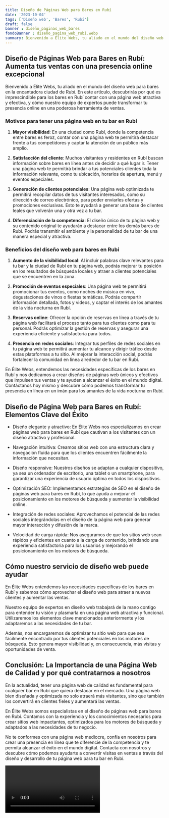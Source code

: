 ```yaml
---
title: Diseño de Páginas Web para Bares en Rubí
date: '2023-10-04'
tags: ['Diseño web', 'Bares', 'Rubí']
draft: false
banner : diseño_paginas_web_bares
fondoBanner : diseño_pagina_web_rubí.webp
summary: Bienvenido a Élite Webs, tu aliado en el mundo del diseño web para bares en la encantadora ciudad de Rubí. En este artículo, descubrirás por qué es imprescindible para los bares en Rubí contar con una página web atractiva y efectiva, y cómo nuestro equipo de expertos puede transformar tu presencia online en una poderosa herramienta de ventas.
---
```


## **Diseño de Páginas Web para Bares en Rubí: Aumenta tus ventas con una presencia online excepcional**

Bienvenido a Élite Webs, tu aliado en el mundo del diseño web para bares en la encantadora ciudad de Rubí. En este artículo, descubrirás por qué es imprescindible para los bares en Rubí contar con una página web atractiva y efectiva, y cómo nuestro equipo de expertos puede transformar tu presencia online en una poderosa herramienta de ventas.

### Motivos para tener una página web en tu bar en Rubí

1. **Mayor visibilidad**: En una ciudad como Rubí, donde la competencia entre bares es feroz, contar con una página web te permitirá destacar frente a tus competidores y captar la atención de un público más amplio.

2. **Satisfacción del cliente**: Muchos visitantes y residentes en Rubí buscan información sobre bares en línea antes de decidir a qué lugar ir. Tener una página web te permitirá brindar a tus potenciales clientes toda la información relevante, como tu ubicación, horarios de apertura, menú y eventos especiales.

3. **Generación de clientes potenciales**: Una página web optimizada te permitirá recopilar datos de tus visitantes interesados, como su dirección de correo electrónico, para poder enviarles ofertas y promociones exclusivas. Esto te ayudará a generar una base de clientes leales que volverán una y otra vez a tu bar.

4. **Diferenciación de la competencia**: El diseño único de tu página web y su contenido original te ayudarán a destacar entre los demás bares de Rubí. Podrás transmitir el ambiente y la personalidad de tu bar de una manera especial y atractiva.

### Beneficios del diseño web para bares en Rubí

1. **Aumento de la visibilidad local**: Al incluir palabras clave relevantes para tu bar y la ciudad de Rubí en tu página web, podrás mejorar tu posición en los resultados de búsqueda locales y atraer a clientes potenciales que se encuentren en la zona.

2. **Promoción de eventos especiales**: Una página web te permitirá promocionar tus eventos, como noches de música en vivo, degustaciones de vinos o fiestas temáticas. Podrás compartir información detallada, fotos y videos, y captar el interés de los amantes de la vida nocturna en Rubí.

3. **Reservas online**: Ofrecer la opción de reservas en línea a través de tu página web facilitará el proceso tanto para tus clientes como para tu personal. Podrás optimizar la gestión de reservas y asegurar una experiencia eficiente y satisfactoria para todos.

4. **Presencia en redes sociales**: Integrar tus perfiles de redes sociales en tu página web te permitirá aumentar tu alcance y dirigir tráfico desde estas plataformas a tu sitio. Al mejorar la interacción social, podrás fortalecer la comunidad en línea alrededor de tu bar en Rubí.

En Élite Webs, entendemos las necesidades específicas de los bares en Rubí y nos dedicamos a crear diseños de páginas web únicos y efectivos que impulsen tus ventas y te ayuden a alcanzar el éxito en el mundo digital. Contáctanos hoy mismo y descubre cómo podemos transformar tu presencia en línea en un imán para los amantes de la vida nocturna en Rubí.

<GifSeo />

<Cta />

## Diseño de Página Web para Bares en Rubí: Elementos Clave del Éxito

- Diseño elegante y atractivo: En Élite Webs nos especializamos en crear páginas web para bares en Rubí que cautivan a los visitantes con un diseño atractivo y profesional.

- Navegación intuitiva: Creamos sitios web con una estructura clara y navegación fluida para que los clientes encuentren fácilmente la información que necesitan.

- Diseño responsive: Nuestros diseños se adaptan a cualquier dispositivo, ya sea un ordenador de escritorio, una tablet o un smartphone, para garantizar una experiencia de usuario óptima en todos los dispositivos.

- Optimización SEO: Implementamos estrategias de SEO en el diseño de páginas web para bares en Rubí, lo que ayuda a mejorar el posicionamiento en los motores de búsqueda y aumentar la visibilidad online.

- Integración de redes sociales: Aprovechamos el potencial de las redes sociales integrándolas en el diseño de la página web para generar mayor interacción y difusión de la marca.

- Velocidad de carga rápida: Nos aseguramos de que los sitios web sean rápidos y eficientes en cuanto a la carga de contenido, brindando una experiencia satisfactoria para los usuarios y mejorando el posicionamiento en los motores de búsqueda.

## Cómo nuestro servicio de diseño web puede ayudar

En Élite Webs entendemos las necesidades específicas de los bares en Rubí y sabemos cómo aprovechar el diseño web para atraer a nuevos clientes y aumentar las ventas.

Nuestro equipo de expertos en diseño web trabajará de la mano contigo para entender tu visión y plasmarla en una página web atractiva y funcional. Utilizaremos los elementos clave mencionados anteriormente y los adaptaremos a las necesidades de tu bar.

Además, nos encargaremos de optimizar tu sitio web para que sea fácilmente encontrado por tus clientes potenciales en los motores de búsqueda. Esto genera mayor visibilidad y, en consecuencia, más visitas y oportunidades de venta.

## Conclusión: La Importancia de una Página Web de Calidad y por qué contratarnos a nosotros

En la actualidad, tener una página web de calidad es fundamental para cualquier bar en Rubí que quiera destacar en el mercado. Una página web bien diseñada y optimizada no solo atraerá más visitantes, sino que también los convertirá en clientes fieles y aumentará las ventas.

En Élite Webs somos especialistas en el diseño de páginas web para bares en Rubí. Contamos con la experiencia y los conocimientos necesarios para crear sitios web impactantes, optimizados para los motores de búsqueda y adaptados a las necesidades de tu negocio.

No te conformes con una página web mediocre, confía en nosotros para crear una presencia en línea que te diferencie de la competencia y te permita alcanzar el éxito en el mundo digital. Contacta con nosotros y descubre cómo podemos ayudarte a convertir visitas en ventas a través del diseño y desarrollo de tu página web para tu bar en Rubí.

<Video />

<CtaBot job='Bares' city='Rubí'/>

<Gmaps query='Rubí+españa+maps' />